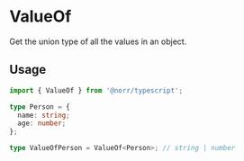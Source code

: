 # ValueOf

Get the union type of all the values in an object.

## Usage

```ts copy
import { ValueOf } from '@norr/typescript';

type Person = {
  name: string;
  age: number;
};

type ValueOfPerson = ValueOf<Person>; // string | number
```
